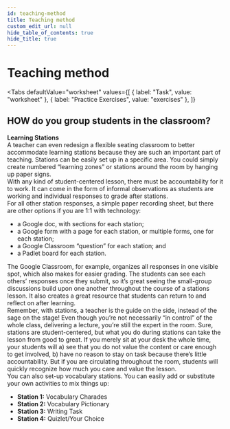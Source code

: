 ```yaml
---
id: teaching-method
title: Teaching method
custom_edit_url: null
hide_table_of_contents: true
hide_title: true
---
```



<Theme energetics />

# Teaching method

<Tabs
  defaultValue="worksheet"
  values={[
    { label: "Task", value: "worksheet" },
    { label: "Practice Exercises", value: "exercises" },
  ]}
>

<TabItem value="worksheet">

## HOW do you group students in the classroom?

**Learning Stations**  
A teacher can even redesign a flexible seating classroom to better accommodate learning stations because they are such an important part of teaching. Stations can be easily set up in a specific area. You could simply create numbered “learning zones” or stations around the room by hanging up paper signs.  
With any kind of student-centered lesson, there must be accountability for it to work. It can come in the form of informal observations as students are working and individual responses to grade after stations.  
For all other station responses, a simple paper recording sheet, but there are other options if you are 1:1 with technology:

- a Google doc, with sections for each station;
- a Google form with a page for each station, or multiple forms, one for each station;
- a Google Classroom “question” for each station; and
- a Padlet board for each station.

The Google Classroom, for example, organizes all responses in one visible spot, which also makes for easier grading. The students can see each others’ responses once they submit, so it’s great seeing the small-group discussions build upon one another throughout the course of a stations lesson. It also creates a great resource that students can return to and reflect on after learning.  
Remember, with stations, a teacher is the guide on the side, instead of the sage on the stage! Even though you’re not necessarily “in control” of the whole class, delivering a lecture, you’re still the expert in the room. Sure, stations are student-centered, but what you do during stations can take the lesson from good to great. If you merely sit at your desk the whole time, your students will a) see that you do not value the content or care enough to get involved, b) have no reason to stay on task because there’s little accountability. But if you are circulating throughout the room, students will quickly recognize how much you care and value the lesson.  
You can also set-up vocabulary stations. You can easily add or substitute your own activities to mix things up:

- **Station 1:** Vocabulary Charades
- **Station 2:** Vocabulary Pictionary
- **Station 3:** Writing Task
- **Station 4:** Quizlet/Your Choice

</TabItem>

<TabItem value="exercises">
  <Frame src="https://learningapps.org/watch?v=ph1re4d1k21" height="480px" />
</TabItem>

</Tabs>
